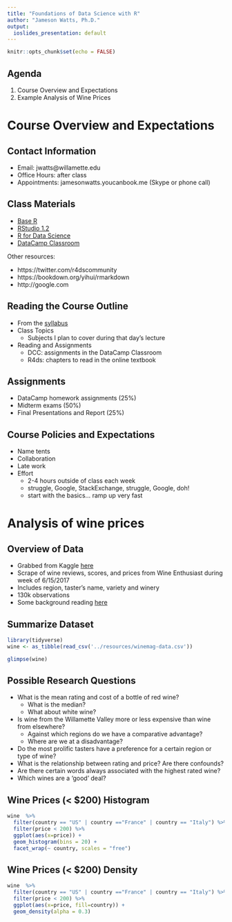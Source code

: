 ```yaml
---
title: "Foundations of Data Science with R"
author: "Jameson Watts, Ph.D."
output:
  ioslides_presentation: default
---
```


```r
knitr::opts_chunk$set(echo = FALSE)
```

## Agenda

1. Course Overview and Expectations
2. Example Analysis of Wine Prices

# Course Overview and Expectations

## Contact Information
- Email: jwatts\@willamette.edu
- Office Hours: after class 
- Appointments: jamesonwatts.youcanbook.me (Skype or phone call)

## Class Materials

- [Base R](https://cran.r-project.org/)
- [RStudio 1.2](https://www.rstudio.com/products/rstudio/download)
- [R for Data Science](https://r4ds.had.co.nz)
- [DataCamp Classroom](https://www.datacamp.com/groups/shared_links/526ee016c61b2912b2bbc7a2f7fd1f1cf1ea3d09)

Other resources:

- https://twitter.com/r4dscommunity
- https://bookdown.org/yihui/rmarkdown
- http://google.com

## Reading the Course Outline

- From the [syllabus](https://github.com/jamesonwatts/GSMDS-5001/blob/master/syllabus/syllabus.pdf)
- Class Topics
  + Subjects I plan to cover during that day's lecture
- Reading and Assignments
  + DCC: assignments in the DataCamp Classroom
  + R4ds: chapters to read in the online textbook
  
## Assignments
- DataCamp homework assignments (25%)
- Midterm exams (50%)
- Final Presentations and Report (25%)

## Course Policies and Expectations
- Name tents
- Collaboration
- Late work
- Effort
  + 2-4 hours outside of class each week
  + struggle, Google, StackExchange, struggle, Google, doh!
  + start with the basics... ramp up very fast

# Analysis of wine prices

## Overview of Data

- Grabbed from Kaggle [here](https://www.kaggle.com/zynicide/wine-reviews/)
- Scrape of wine reviews, scores, and prices from Wine Enthusiast during week of 6/15/2017
- Includes region, taster's name, variety and winery
- 130k observations
- Some background reading [here](https://www.vivino.com/wine-news/how-much-does-a-good-bottle-of-wine-cost)

## Summarize Dataset

```r
library(tidyverse)
wine <- as_tibble(read_csv('../resources/winemag-data.csv'))
```

```r
glimpse(wine)
```

## Possible Research Questions

- What is the mean rating and cost of a bottle of red wine? 
  + What is the median? 
  + What about white wine?
- Is wine from the Willamette Valley more or less expensive than wine from elsewhere?
  + Against which regions do we have a comparative advantage?
  + Where are we at a disadvantage?
- Do the most prolific tasters have a preference for a certain region or type of wine?
- What is the relationship between rating and price? Are there confounds?
- Are there certain words always associated with the highest rated wine?
- Which wines are a 'good' deal?

## Wine Prices (< $200) Histogram

```r
wine  %>%
  filter(country == "US" | country =="France" | country == "Italy") %>% 
  filter(price < 200) %>% 
  ggplot(aes(x=price)) +
  geom_histogram(bins = 20) +
  facet_wrap(~ country, scales = "free")
```

## Wine Prices (< $200) Density 

```r
wine  %>%
  filter(country == "US" | country =="France" | country == "Italy") %>% 
  filter(price < 200) %>% 
  ggplot(aes(x=price, fill=country)) +
  geom_density(alpha = 0.3)
```
